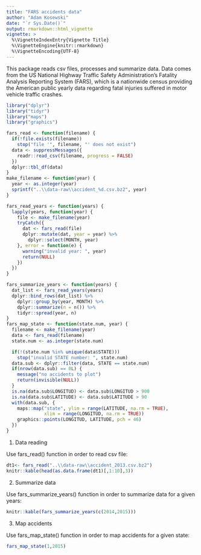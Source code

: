 ```yaml
---
title: "FARS accidents data"
author: "Adam Kosewski"
date: "`r Sys.Date()`"
output: rmarkdown::html_vignette
vignette: >
  %\VignetteIndexEntry{Vignette Title}
  %\VignetteEngine{knitr::rmarkdown}
  %\VignetteEncoding{UTF-8}
---
```

This package reads csv files, processes and summarize data. 
Data comes from the US National Highway Traffic Safety Administration's Fatality Analysis Reporting System (FARS), which is a nationwide census providing the American public yearly data regarding fatal injuries suffered in motor vehicle traffic crashes. 

```r
library("dplyr")
library("tidyr")
library("maps")
library("graphics")

fars_read <- function(filename) {
  if(!file.exists(filename))
    stop("file '", filename, "' does not exist")
  data <- suppressMessages({
    readr::read_csv(filename, progress = FALSE)
  })
  dplyr::tbl_df(data)
}
make_filename <- function(year) {
  year <- as.integer(year)
  sprintf("..\\data-raw\\accident_%d.csv.bz2", year)
}

fars_read_years <- function(years) {
  lapply(years, function(year) {
    file <- make_filename(year)
    tryCatch({
      dat <- fars_read(file)
      dplyr::mutate(dat, year = year) %>%
        dplyr::select(MONTH, year)
    }, error = function(e) {
      warning("invalid year: ", year)
      return(NULL)
    })
  })
}

fars_summarize_years <- function(years) {
  dat_list <- fars_read_years(years)
  dplyr::bind_rows(dat_list) %>%
    dplyr::group_by(year, MONTH) %>%
    dplyr::summarize(n = n()) %>%
    tidyr::spread(year, n)
}
fars_map_state <- function(state.num, year) {
  filename <- make_filename(year)
  data <- fars_read(filename)
  state.num <- as.integer(state.num)

  if(!(state.num %in% unique(data$STATE)))
    stop("invalid STATE number: ", state.num)
  data.sub <- dplyr::filter(data, STATE == state.num)
  if(nrow(data.sub) == 0L) {
    message("no accidents to plot")
    return(invisible(NULL))
  }
  is.na(data.sub$LONGITUD) <- data.sub$LONGITUD > 900
  is.na(data.sub$LATITUDE) <- data.sub$LATITUDE > 90
  with(data.sub, {
    maps::map("state", ylim = range(LATITUDE, na.rm = TRUE),
              xlim = range(LONGITUD, na.rm = TRUE))
    graphics::points(LONGITUD, LATITUDE, pch = 46)
  })
}


```
1. Data reading

Use fars_read() function in order to read csv file:

```r

dt1<- fars_read("..\\data-raw\\accident_2013.csv.bz2")
knitr::kable(head(as.data.frame(dt1)[,1:10],3))
```

2. Summarize data

Use fars_summarize_years() function in order to summarize data for a given years:


```r


knitr::kable(fars_summarize_years(c(2014,2015)))
```

3. Map accidents

Use fars_map_state() function in order to map accidents for a given state:

``` r
fars_map_state(1,2015)
```

